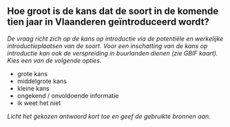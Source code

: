 

## Hoe groot is de kans dat de soort in de komende tien jaar in Vlaanderen geïntroduceerd wordt?

*De vraag richt zich op de kans op introductie via de potentiële en werkelijke introductieplaatsen van de soort. Voor een inschatting van de kans op introductie kan ook de verspreiding in buurlanden dienen (zie GBIF kaart). Kies een van de volgende opties.*

- grote kans
- middelgrote kans
- kleine kans
- ongekend / onvoldoende informatie
- ik weet het niet

*Licht het gekozen antwoord kort toe en geef de gebruikte bronnen aan.*

&nbsp;


